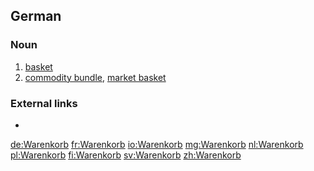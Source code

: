 ==German==

===Noun===
{{de-noun|m|Warenkorbs|gen2=Warenkorbes|Warenkörbe}}
# [[basket]]
# [[commodity bundle]], [[market basket]]

===External links===
* {{R:Duden}}

[[de:Warenkorb]]
[[fr:Warenkorb]]
[[io:Warenkorb]]
[[mg:Warenkorb]]
[[nl:Warenkorb]]
[[pl:Warenkorb]]
[[fi:Warenkorb]]
[[sv:Warenkorb]]
[[zh:Warenkorb]]
